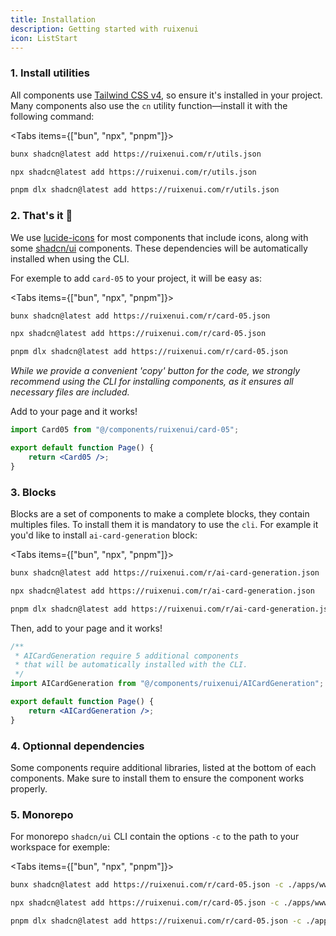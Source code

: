 ```yaml
---
title: Installation
description: Getting started with ruixenui
icon: ListStart
---
```


### 1. Install utilities


All components use [Tailwind CSS v4](https://tailwindcss.com/docs/installation/framework-guides/nextjs), so ensure it's installed in your project.
Many components also use the `cn` utility function—install it with the following command:

<Tabs items={["bun", "npx", "pnpm"]}>
 
```bash tab="bun"
bunx shadcn@latest add https://ruixenui.com/r/utils.json 
```
 
```bash tab="npx"
npx shadcn@latest add https://ruixenui.com/r/utils.json
```

```bash tab="pnpm"
pnpm dlx shadcn@latest add https://ruixenui.com/r/utils.json
```

</Tabs>

### 2. That's it 🎉

We use [lucide-icons](https://lucide.dev/guide/installation) for most components that include icons, along with some [shadcn/ui](https://ui.shadcn.com/) components. These dependencies will be automatically installed when using the CLI.

For exemple to add `card-05` to your project, it will be easy as:

<Tabs items={["bun", "npx", "pnpm"]}>
 
```bash tab="bun"
bunx shadcn@latest add https://ruixenui.com/r/card-05.json
```
 
```bash tab="npx"
npx shadcn@latest add https://ruixenui.com/r/card-05.json
```

```bash tab="pnpm"
pnpm dlx shadcn@latest add https://ruixenui.com/r/card-05.json
```

</Tabs>

_While we provide a convenient 'copy' button for the code, we strongly recommend using the CLI for installing components, as it ensures all necessary files are included._

Add to your page and it works!

```jsx
import Card05 from "@/components/ruixenui/card-05";

export default function Page() {
    return <Card05 />;
}
```


### 3. Blocks

Blocks are a set of components to make a complete blocks, they contain multiples files. To install them it is mandatory to use the `cli`. For example it you'd like to install `ai-card-generation` block:

<Tabs items={["bun", "npx", "pnpm"]}>
 
```bash tab="bun"
bunx shadcn@latest add https://ruixenui.com/r/ai-card-generation.json
```
 
```bash tab="npx"
npx shadcn@latest add https://ruixenui.com/r/ai-card-generation.json
```

```bash tab="pnpm"
pnpm dlx shadcn@latest add https://ruixenui.com/r/ai-card-generation.json
```

</Tabs>

Then, add to your page and it works!

```jsx
/**
 * AICardGeneration require 5 additional components
 * that will be automatically installed with the CLI.
 */
import AICardGeneration from "@/components/ruixenui/AICardGeneration";

export default function Page() {
    return <AICardGeneration />;
}
```

### 4. Optionnal dependencies

Some components require additional libraries, listed at the bottom of each components. Make sure to install them to ensure the component works properly.

### 5. Monorepo

For monorepo `shadcn/ui` CLI contain the options `-c` to the path to your workspace for exemple:

<Tabs items={["bun", "npx", "pnpm"]}>
 
```bash tab="bun"
bunx shadcn@latest add https://ruixenui.com/r/card-05.json -c ./apps/www
```
 
```bash tab="npx"
npx shadcn@latest add https://ruixenui.com/r/card-05.json -c ./apps/www
```

```bash tab="pnpm"
pnpm dlx shadcn@latest add https://ruixenui.com/r/card-05.json -c ./apps/www
```

</Tabs>
